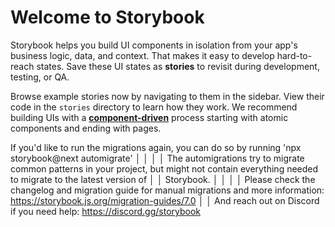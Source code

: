 
<Meta title="Introduction" />

<style>
  
</style>

# Welcome to Storybook

Storybook helps you build UI components in isolation from your app's business logic, data, and context.
That makes it easy to develop hard-to-reach states. Save these UI states as **stories** to revisit during development, testing, or QA.

Browse example stories now by navigating to them in the sidebar.
View their code in the `stories` directory to learn how they work.
We recommend building UIs with a [**component-driven**](https://componentdriven.org) process starting with atomic components and ending with pages.


If you'd like to run the migrations again, you can do so by running 'npx storybook@next automigrate'                                              │ 
│                                                                                                                                                     │ 
│   The automigrations try to migrate common patterns in your project, but might not contain everything needed to migrate to the latest version of    │ 
│   Storybook.                                                                                                                                        │ 
│                                                                                                                                                     │ 
│   Please check the changelog and migration guide for manual migrations and more information: https://storybook.js.org/migration-guides/7.0          │ 
│   And reach out on Discord if you need help: https://discord.gg/storybook              